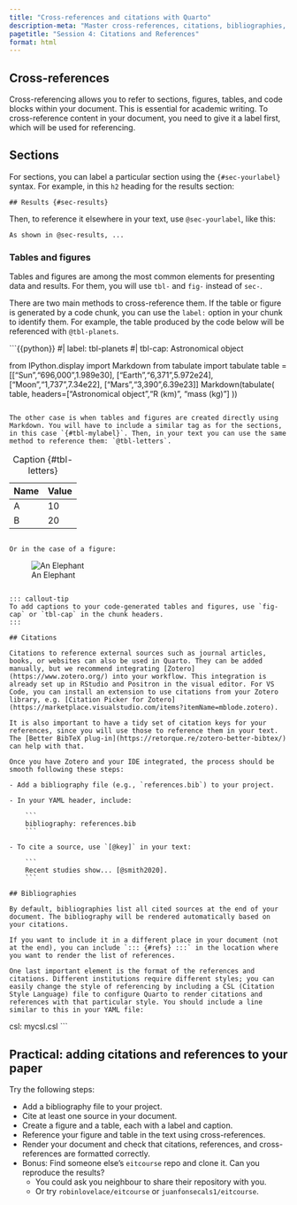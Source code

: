 ```yaml
---
title: "Cross-references and citations with Quarto"
description-meta: "Master cross-references, citations, bibliographies, and tables/figures in Quarto for academic publishing."
pagetitle: "Session 4: Citations and References"
format: html
---
```


## Cross-references

Cross-referencing allows you to refer to sections, figures, tables, and code blocks within your document. This is essential for academic writing. To cross-reference content in your document, you need to give it a label first, which will be used for referencing.

## Sections

For sections, you can label a particular section using the `{#sec-yourlabel}` syntax. For example, in this `h2` heading for the results section:

```
## Results {#sec-results}
```

Then, to reference it elsewhere in your text, use `@sec-yourlabel`, like this:

```
As shown in @sec-results, ...
```

### Tables and figures

Tables and figures are among the most common elements for presenting data and results. For them, you will use `tbl-` and `fig-` instead of `sec-`.

There are two main methods to cross-reference them. If the table or figure is generated by a code chunk, you can use the `label:` option in your chunk to identify them. For example, the table produced by the code below will be referenced with `@tbl-planets`.

```{{python}}
#| label: tbl-planets
#| tbl-cap: Astronomical object

from IPython.display import Markdown
from tabulate import tabulate
table = [["Sun","696,000",1.989e30],
         ["Earth","6,371",5.972e24],
         ["Moon","1,737",7.34e22],
         ["Mars","3,390",6.39e23]]
Markdown(tabulate(
  table, 
  headers=["Astronomical object","R (km)", "mass (kg)"]
))
```

The other case is when tables and figures are created directly using Markdown. You will have to include a similar tag as for the sections, in this case `{#tbl-mylabel}`. Then, in your text you can use the same method to reference them: `@tbl-letters`.

```
| Name  | Value |
|-------|-------|
| A     | 10    |
| B     | 20    |

: Caption {#tbl-letters}
```

Or in the case of a figure:

```
![An Elephant](elephant.png){#fig-elephant}
```

::: callout-tip
To add captions to your code-generated tables and figures, use `fig-cap` or `tbl-cap` in the chunk headers.
:::

## Citations

Citations to reference external sources such as journal articles, books, or websites can also be used in Quarto. They can be added manually, but we recommend integrating [Zotero](https://www.zotero.org/) into your workflow. This integration is already set up in RStudio and Positron in the visual editor. For VS Code, you can install an extension to use citations from your Zotero library, e.g. [Citation Picker for Zotero](https://marketplace.visualstudio.com/items?itemName=mblode.zotero).

It is also important to have a tidy set of citation keys for your references, since you will use those to reference them in your text. The [Better BibTeX plug-in](https://retorque.re/zotero-better-bibtex/) can help with that.

Once you have Zotero and your IDE integrated, the process should be smooth following these steps:

- Add a bibliography file (e.g., `references.bib`) to your project.

- In your YAML header, include:

    ```
    bibliography: references.bib
    ```

- To cite a source, use `[@key]` in your text:

    ```
    Recent studies show... [@smith2020].
    ```

## Bibliographies

By default, bibliographies list all cited sources at the end of your document. The bibliography will be rendered automatically based on your citations.

If you want to include it in a different place in your document (not at the end), you can include `::: {#refs} :::` in the location where you want to render the list of references.

One last important element is the format of the references and citations. Different institutions require different styles; you can easily change the style of referencing by including a CSL (Citation Style Language) file to configure Quarto to render citations and references with that particular style. You should include a line similar to this in your YAML file:

```
csl: mycsl.csl
```

## Practical: adding citations and references to your paper

Try the following steps:

- Add a bibliography file to your project.
- Cite at least one source in your document.
- Create a figure and a table, each with a label and caption.
- Reference your figure and table in the text using cross-references.
- Render your document and check that citations, references, and cross-references are formatted correctly.
- Bonus: Find someone else's `eitcourse` repo and clone it. Can you reproduce the results?
  - You could ask you neighbour to share their repository with you.
  - Or try `robinlovelace/eitcourse` or `juanfonsecals1/eitcourse`.